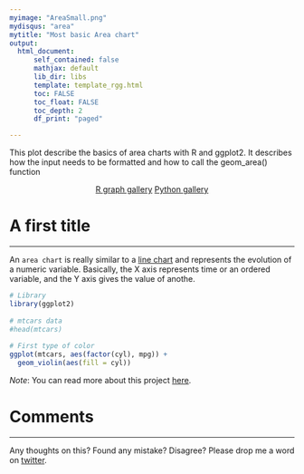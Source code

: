 ```yaml
---
myimage: "AreaSmall.png"
mydisqus: "area"
mytitle: "Most basic Area chart"
output:
  html_document:
      self_contained: false    
      mathjax: default
      lib_dir: libs
      template: template_rgg.html
      toc: FALSE
      toc_float: FALSE
      toc_depth: 2
      df_print: "paged"

---
```








This plot describe the basics of area charts with R and ggplot2. It describes how the input needs to be formatted and how to call the geom_area() function

<center>
<a href="https://www.r-graph-gallery.com/area-chart/" class="btn btn-primary">R graph gallery</a>
<a href="https://python-graph-gallery.com/area-plot/" class="btn btn-primary">Python gallery</a>
</center>




# A first title
***

An `area chart` is really similar to a [line chart](https://www.data-to-viz.com/graph/line.html) and represents the evolution of a numeric variable. Basically, the X axis represents time or an ordered variable, and the Y axis gives the value of anothe.

```r
# Library
library(ggplot2)
 
# mtcars data
#head(mtcars)
 
# First type of color
ggplot(mtcars, aes(factor(cyl), mpg)) + 
  geom_violin(aes(fill = cyl))
```

*Note*: You can read more about this project [here](https://www.data-to-viz.com/story/TwoNumOrdered.html).



# Comments
***
Any thoughts on this? Found any mistake? Disagree? Please drop me a word on [twitter](https://twitter.com/R_Graph_Gallery).















